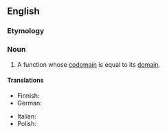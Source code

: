 ==English==

===Etymology===
{{prefix|en|endo|function}}

===Noun===
{{en-noun}}

# {{lb|en|mathematics}} A function whose [[codomain]] is equal to its [[domain]].

====Translations====
{{trans-top|function whose codomain is equal to its domain}}
* Finnish: {{t|fi|endofunktio}}
* German: {{t|de|Endofunktion|f}}
{{trans-mid}}
* Italian: {{t|it|endofunzione|f}}
* Polish: {{t+|pl|[[endo-]][[funkcja]]|f}}
{{trans-bottom}}